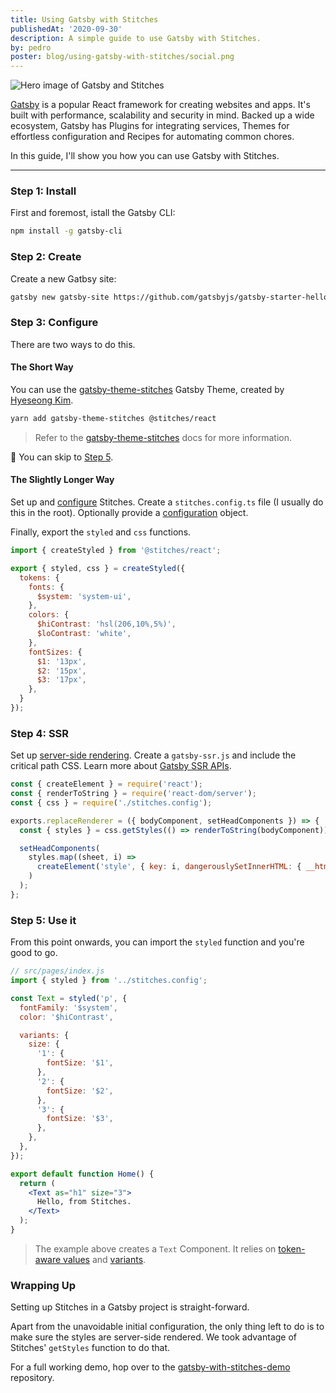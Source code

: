 ```yaml
---
title: Using Gatsby with Stitches
publishedAt: '2020-09-30'
description: A simple guide to use Gatsby with Stitches.
by: pedro
poster: blog/using-gatsby-with-stitches/social.png
---
```



<Image title="Hero image of Gatsby and Stitches" src={hero} size="hero" />

[Gatsby](https://gatsbyjs.com/) is a popular React framework for creating websites and apps. It's built with performance, scalability and security in mind. Backed up a wide ecosystem, Gatsby has Plugins for integrating services, Themes for effortless configuration and Recipes for automating common chores.

In this guide, I'll show you how you can use Gatsby with Stitches.

---

### Step 1: Install

First and foremost, istall the Gatsby CLI:

```bash
npm install -g gatsby-cli
```

### Step 2: Create

Create a new Gatbsy site:

```bash
gatsby new gatsby-site https://github.com/gatsbyjs/gatsby-starter-hello-world
```

### Step 3: Configure

There are two ways to do this.

#### The Short Way

You can use the [gatsby-theme-stitches](https://github.com/cometkim/gatsby-theme-stitches) Gatsby Theme, created by [Hyeseong Kim](https://twitter.com/KrComet).

```bash
yarn add gatsby-theme-stitches @stitches/react
```

> Refer to the [gatsby-theme-stitches](https://github.com/cometkim/gatsby-theme-stitches) docs for more information.

🎉 You can skip to [Step 5](/blog/using-gatsby-with-stitches#step-5-use-it).

#### The Slightly Longer Way

Set up and [configure](/docs/installation#create-your-config-file) Stitches. Create a `stitches.config.ts` file (I usually do this in the root). Optionally provide a [configuration](/docs/tokens) object.

Finally, export the `styled` and `css` functions.

```jsx
import { createStyled } from '@stitches/react';

export { styled, css } = createStyled({
  tokens: {
    fonts: {
      $system: 'system-ui',
    },
    colors: {
      $hiContrast: 'hsl(206,10%,5%)',
      $loContrast: 'white',
    },
    fontSizes: {
      $1: '13px',
      $2: '15px',
      $3: '17px',
    },
  }
});
```

### Step 4: SSR

Set up [server-side rendering](/docs/server-side-rendering). Create a `gatsby-ssr.js` and include the critical path CSS. Learn more about [Gatsby SSR APIs](https://www.gatsbyjs.com/docs/ssr-apis/).

```jsx
const { createElement } = require('react');
const { renderToString } = require('react-dom/server');
const { css } = require('./stitches.config');

exports.replaceRenderer = ({ bodyComponent, setHeadComponents }) => {
  const { styles } = css.getStyles(() => renderToString(bodyComponent));

  setHeadComponents(
    styles.map((sheet, i) =>
      createElement('style', { key: i, dangerouslySetInnerHTML: { __html: sheet } }, null)
    )
  );
};
```

### Step 5: Use it

From this point onwards, you can import the `styled` function and you're good to go.

```jsx
// src/pages/index.js
import { styled } from '../stitches.config';

const Text = styled('p', {
  fontFamily: '$system',
  color: '$hiContrast',

  variants: {
    size: {
      '1': {
        fontSize: '$1',
      },
      '2': {
        fontSize: '$2',
      },
      '3': {
        fontSize: '$3',
      },
    },
  },
});

export default function Home() {
  return (
    <Text as="h1" size="3">
      Hello, from Stitches.
    </Text>
  );
}
```

> The example above creates a `Text` Component. It relies on [token-aware values](/docs/tokens) and [variants](/docs/variants).

### Wrapping Up

Setting up Stitches in a Gatsby project is straight-forward.

Apart from the unavoidable initial configuration, the only thing left to do is to make sure the styles are server-side rendered. We took advantage of Stitches' `getStyles` function to do that.

For a full working demo, hop over to the [gatsby-with-stitches-demo](https://github.com/peduarte/gatsby-with-stitches-demo) repository.
